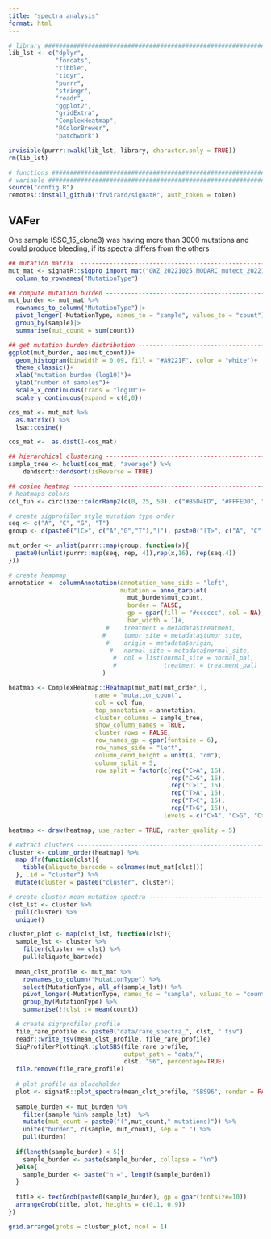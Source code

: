 ```yaml
---
title: "spectra analysis"
format: html
---
```


```r
# library ######################################################################
lib_lst <- c("dplyr",
             "forcats",
             "tibble",
             "tidyr",
             "purrr",
             "stringr",
             "readr",
             "ggplot2",
             "gridExtra",
             "ComplexHeatmap",
             "RColorBrewer",
             "patchwork")

invisible(purrr::walk(lib_lst, library, character.only = TRUE))
rm(lib_lst)

# functions ####################################################################
# variable #####################################################################
source("config.R")
remotes::install_github("frvirard/signatR", auth_token = token)
```

## VAFer
One sample (SSC_15_clone3) was having more than 3000 mutations and could produce bleeding, if its spectra differs from the others

```r
## mutation matrix  ------------------------------------------------------------
mut_mat <- signatR::sigpro_import_mat("GWZ_20221025_MODARC_mutect_20221117_vafer", "SBS96")|>
  column_to_rownames("MutationType")

## compute mutation burden -----------------------------------------------------
mut_burden <- mut_mat %>%
  rownames_to_column("MutationType")|>
  pivot_longer(-MutationType, names_to = "sample", values_to = "count")|>
  group_by(sample)|>
  summarise(mut_count = sum(count))

## get mutation burden distribution --------------------------------------------
ggplot(mut_burden, aes(mut_count))+
  geom_histogram(binwidth = 0.09, fill = "#A9221F", color = "white")+
  theme_classic()+
  xlab("mutation burden (log10)")+
  ylab("number of samples")+
  scale_x_continuous(trans = "log10")+
  scale_y_continuous(expand = c(0,0))
```

```r
cos_mat <- mut_mat %>%
  as.matrix() %>%
  lsa::cosine()

cos_mat <-  as.dist(1-cos_mat)

## hierarchical clustering -----------------------------------------------------
sample_tree <- hclust(cos_mat, "average") %>%
    dendsort::dendsort(isReverse = TRUE)

## cosine heatmap --------------------------------------------------------------
# heatmaps colors
col_fun <- circlize::colorRamp2(c(0, 25, 50), c("#B5D4ED", "#FFFED0", "#AA2E37"))

# create sigprofiler style mutation type order
seq <- c("A", "C", "G", "T")
group <- c(paste0("[C>", c("A","G","T"),"]"), paste0("[T>", c("A", "C", "G"),"]"))

mut_order <- unlist(purrr::map(group, function(x){
  paste0(unlist(purrr::map(seq, rep, 4)),rep(x,16), rep(seq,4))
}))

# create heapmap
annotation <- columnAnnotation(annotation_name_side = "left",
                               mutation = anno_barplot(
                                 mut_burden$mut_count,
                                 border = FALSE,
                                 gp = gpar(fill = "#cccccc", col = NA),
                                 bar_width = 1)#,
                           #    treatment = metadata$treatment,
                          #     tumor_site = metadata$tumor_site,
                           #    origin = metadata$origin,
                            #   normal_site = metadata$normal_site,
                             #  col = list(normal_site = normal_pal,
                             #             treatment = treatment_pal)
                          )

heatmap <- ComplexHeatmap::Heatmap(mut_mat[mut_order,],
                        name = "mutation_count",
                        col = col_fun,
                        top_annotation = annotation,
                        cluster_columns = sample_tree,
                        show_column_names = TRUE,
                        cluster_rows = FALSE,
                        row_names_gp = gpar(fontsize = 6),
                        row_names_side = "left",
                        column_dend_height = unit(4, "cm"),
                        column_split = 5,
                        row_split = factor(c(rep("C>A", 16), 
                                             rep("C>G", 16),
                                             rep("C>T", 16),
                                             rep("T>A", 16),
                                             rep("T>C", 16),
                                             rep("T>G", 16)), 
                                           levels = c("C>A", "C>G", "C>T", "T>A", "T>C", "T>G")))

heatmap <- draw(heatmap, use_raster = TRUE, raster_quality = 5)
```

```r
# extract clusters -------------------------------------------------------------
cluster <- column_order(heatmap) %>%
  map_dfr(function(clst){
    tibble(aliquote_barcode = colnames(mut_mat[clst]))
  }, .id = "cluster") %>%
  mutate(cluster = paste0("cluster", cluster))

# create cluster mean mutation spectra -----------------------------------------
clst_lst <- cluster %>%
  pull(cluster) %>%
  unique()

cluster_plot <- map(clst_lst, function(clst){
  sample_lst <- cluster %>%
    filter(cluster == clst) %>%
    pull(aliquote_barcode)
  
  mean_clst_profile <- mut_mat %>%
    rownames_to_column("MutationType") %>%
    select(MutationType, all_of(sample_lst)) %>%
    pivot_longer(-MutationType, names_to = "sample", values_to = "count") %>%
    group_by(MutationType) %>%
    summarise(!!clst := mean(count))

  # create sigrprofiler profile
  file_rare_profile <- paste0("data/rare_spectra_", clst, ".tsv")
  readr::write_tsv(mean_clst_profile, file_rare_profile)
  SigProfilerPlottingR::plotSBS(file_rare_profile, 
                                output_path = "data/", 
                                clst, "96", percentage=TRUE)
  file.remove(file_rare_profile)
  
  # plot profile as placeholder
  plot <- signatR::plot_spectra(mean_clst_profile, "SBS96", render = FALSE)
  
  sample_burden <- mut_burden %>%
    filter(sample %in% sample_lst)  %>%
    mutate(mut_count = paste0("(",mut_count," mutations)")) %>%
    unite("burden", c(sample, mut_count), sep = " ") %>%
    pull(burden)
  
  if(length(sample_burden) < 5){
    sample_burden <- paste(sample_burden, collapse = "\n")
  }else{
    sample_burden <- paste("n =", length(sample_burden))
  }
  
  title <- textGrob(paste0(sample_burden), gp = gpar(fontsize=10))
  arrangeGrob(title, plot, heights = c(0.1, 0.9))
})

grid.arrange(grobs = cluster_plot, ncol = 1)
```

